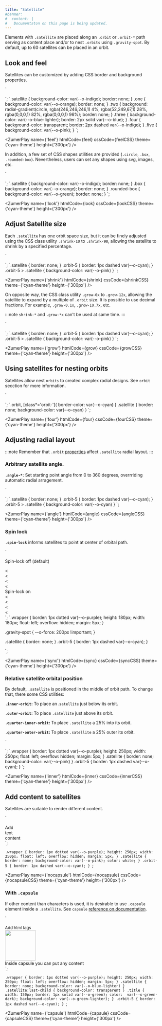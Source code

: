 ```yaml
---
title: "Satellite"
#banner: 
#  content: |
#   Documentaton on this page is being updated.
---
```



Elements with `.satellite` are placed along an `.orbit` or `.orbit-*` path serving as content place and/or to nest `.orbits` using `.gravity-spot`.  By default, up to 60 satellites can be placed in an orbit. 

## Look and feel

Satellites can be customized by adding CSS border and background properties. 

`<div class="bigbang">
  <div class="gravity-spot">
    <div class="orbit-5">
      <div class="satellite one"></div>
      <div class="satellite two"></div>
      <div class="satellite three"></div>
      <div class="satellite four"></div>
      <div class="satellite five"></div>
    </div>
  </div>
</div>
`;
`.satellite {
  background-color: var(--o-indigo);
  border: none;
}
.one {
  background-color: var(--o-orange);
  border: none;
}
.two {
  background: radial-gradient(circle, rgba(246,246,246,1) 4%, rgba(52,249,67,1) 28%, rgba(0,0,0,1) 82%, rgba(0,0,0,1) 96%);
  border: none;
}
.three {
  background-color: var(--o-blue-lighter);
  border: 2px solid var(--o-blue);
}
.four {
  background-color: transparent;
  border: 2px dashed var(--o-indigo);
}
.five {
  background-color: var(--o-pink);
}
`;

<ZumerPlay name={'feel'}   htmlCode={feel} cssCode={feelCSS} theme={'cyan-theme'} height={'300px'} />

In addition, a few set of CSS shapes utilities are provided (`.circle`, `.box`, `.rounded-box`). Nevertheless, users can set any shapes using svg, images, etc.

`<div class="bigbang">
  <div class="gravity-spot">
    <div class="orbit-5">
      <div class="satellite"></div>
      <div class="satellite"></div>
      <div class="satellite box"></div>
      <div class="satellite box"></div>
      <div class="satellite rounded-box"></div>
      <div class="satellite rounded-box"></div>
    </div>
  </div>
</div>
`;
`.satellite {
  background-color: var(--o-indigo);
  border: none;
}
.box {
  background-color: var(--o-orange);
  border: none;
}
.rounded-box {
  background-color: var(--o-green);
  border: none;
}
`;

<ZumerPlay name={'look'}   htmlCode={look} cssCode={lookCSS} theme={'cyan-theme'} height={'300px'} />

## Adjust Satellite size

Each `.satellite` has one orbit space size, but it can be finely adjusted using the CSS class utility `.shrink-10` to `.shrink-90`, allowing the satellite to shrink by a specified percentage.

`<div class="bigbang">
  <div class="gravity-spot">
    <div class="orbit-5">
      <div class="satellite "></div>
      <div class="satellite shrink-30"></div>
      <div class="satellite shrink-60"></div>
      <div class="satellite shrink-90"></div>   
    </div>
  </div>
</div>
`;
`.satellite {
  border: none;
}
.orbit-5 {
  border: 1px dashed var(--o-cyan);
}
.orbit-5 > .satellite {
  background-color: var(--o-pink)
}
`;

<ZumerPlay name={'shrink'}   htmlCode={shrink} cssCode={shrinkCSS} theme={'cyan-theme'} height={'300px'} />

On opposite way, the CSS class utility `.grow-0x` to `.grow-12x`, allowing the satellite to expand by a multiple of `.orbit` size. It is possible to use decimal fractions. For example,  `.grow-0.1x`,  `.grow-10.7x`, etc.

:::note
`shrink-*` and `.grow-*x` can't be used at same time.
:::


`<div class="bigbang">
  <div class="gravity-spot">
    <div class="orbit-5">
      <div class="satellite grow-0.5x"></div>
      <div class="satellite grow-2x"></div>
      <div class="satellite grow-3x"></div>
      <div class="satellite grow-3.5x"></div>
    </div>
  </div>
</div>
`;
`.satellite {
  border: none;
}
.orbit-5 {
  border: 1px dashed var(--o-cyan);
}
.orbit-5 > .satellite {
  background-color: var(--o-pink)
}
`;

<ZumerPlay name={'grow'}   htmlCode={grow} cssCode={growCSS} theme={'cyan-theme'} height={'300px'} />


## Using satellites for nesting orbits
Satellites allow nest `orbits` to created complex radial designs. See `orbit` secction for more information.

`<div class="bigbang">
  <div class="gravity-spot">
    <div class="orbit-4">
      <div class="satellite">
        <div class="gravity-spot">
          <div class="orbit"></div>
          <div class="orbit"></div>
        </div>
      </div>
    </div>
  </div>
</div>
`;
`.orbit, [class*='orbit-']{
  border-color: var(--o-cyan)
}
.satellite {
  border: none;
  background-color: var(--o-cyan)
}
`;

<ZumerPlay name={'four'}   htmlCode={four} cssCode={fourCSS} theme={'cyan-theme'} height={'300px'} />


## Adjusting radial layout

:::note
Remember that `.orbit` [properties](/orbit-docs/elements/orbit/#distribution-of-orbit-children-elements) affect `.satellite` radial layout. 
:::

### Arbitrary satellite angle.

**`.angle-*`:** Set starting point angle from 0 to 360 degrees, overrriding automatic radial arragement.

`<div class="bigbang">
  <div class="gravity-spot">
    <div class="orbit-5">
      <div class="satellite angle-315"></div>
    </div>
  </div>
</div>
`;
`.satellite {
  border: none;
}
.orbit-5 {
  border: 1px dashed var(--o-cyan);
}
.orbit-5 > .satellite {
  background-color: var(--o-cyan)
}
`;

<ZumerPlay name={'angle'}   htmlCode={angle} cssCode={angleCSS} theme={'cyan-theme'} height={'300px'} />


### Spin lock
**`.spin-lock`** informs satellites to point at center of orbital path.

`<div class="wrapper">
Spin-lock off (default)
  <div class="bigbang">
    <div class="gravity-spot">
      <div class="orbit-5">
        <div class="satellite"><</div>
        <div class="satellite"><</div>
        <div class="satellite"><</div>
        <div class="satellite"><</div>
      </div>
    </div>
  </div>
</div>
<div class="wrapper">
Spin-lock on
  <div class="bigbang">
    <div class="gravity-spot">
      <div class="orbit-5">
        <div class="satellite spin-lock"><</div>
        <div class="satellite spin-lock"><</div>
        <div class="satellite spin-lock"><</div>
        <div class="satellite spin-lock"><</div>
      </div>
    </div>
  </div>
</div>
`;
`.wrapper {
  border: 1px dotted var(--o-purple);
  height: 180px;
  width: 180px;
  float: left;
  overflow: hidden;
  margin: 5px;
}

.gravity-spot {
  --o-force: 200px !important;
}

.satellite {
  border: none;
}
.orbit-5 {
  border: 1px dashed var(--o-cyan);
}

`;

<ZumerPlay name={'sync'}   htmlCode={sync} cssCode={syncCSS} theme={'cyan-theme'} height={'300px'} />

### Relative satellite orbital position

By default, `.satellite` is positioned in the middle of orbit path. To change that, there some CSS utilities:

**`.inner-orbit`:** To place an`.satellite` just below its orbit.

**`.outer-orbit`:** To place `.satellite` just above its orbit.

**`.quarter-inner-orbit`:** To place `.satellite` a 25% into its orbit.

**`.quarter-outer-orbit`:** To place `.satellite` a 25% outer its orbit.

`<div class="bigbang">
  <div class="gravity-spot">
    <div class="orbit-5">
      <div class="satellite grow-1x outer-orbit "></div>
      <div class="satellite grow-1x quarter-outer-orbit"></div>
      <div class="satellite grow-1x quarter-inner-orbit"></div>
      <div class="satellite grow-1x inner-orbit"></div>
    </div>
  </div>
</div>
`;
`.wrapper {
  border: 1px dotted var(--o-purple);
  height: 250px;
  width: 250px;
  float: left;
  overflow: hidden;
  margin: 5px;
}
.satellite {
  border: none;
  background-color: var(--o-pink)
}
.orbit-5 {
  border: 1px dashed var(--o-cyan);
}
`;

<ZumerPlay name={'inner'}   htmlCode={inner} cssCode={innerCSS} theme={'cyan-theme'} height={'300px'} />


## Add content to satellites
Satellites are suitable to render different content. 

`<div class="bigbang">
  <div class="gravity-spot">
    <div class="orbit-5">
      <div class="satellite grow-1x">Add</div>
      <div class="satellite grow-1x">text</div>
      <div class="satellite grow-1.8x">content</div>
    </div>
  </div>
</div>
`;

`.wrapper {
  border: 1px dotted var(--o-purple);
  height: 250px;
  width: 250px;
  float: left;
  overflow: hidden;
  margin: 5px;
}
.satellite {
  border: none;
  background-color: var(--o-pink);
  color: white;
}
.orbit-5 {
  border: 1px dashed var(--o-cyan);
}
`;

<ZumerPlay name={'nocapsule'}   htmlCode={nocapsule} cssCode={nocapsuleCSS} theme={'cyan-theme'} height={'300px'} />


### With `.capsule`

If other content than characters is used, it is desirable to use `.capsule` element inside a `.satellite`. See `capsule` [reference on documentation](/orbit-docs/elements/capsule).

`<div class="bigbang">
  <div class="gravity-spot">
    <div class="orbit-5">
      <div class="satellite grow-2x rounded-box">
        <div class="capsule">
          <span style="color:  var(--o-blue); font-size:13px; ">
            Add html tags
          </span>
        </div>
      </div>
      <div class="satellite grow-2x"> 
        <div class="capsule ">
          <img src="/orbit-docs/favicon.svg" width="100"/>
        </div>
      </div>
      <div class="satellite spin-lock">
        <div class="capsule title ">
        Inside capsule you can put any content
        </div>
      </div>
    </div>
  </div>
</div>
`;

`.wrapper {
  border: 1px dotted var(--o-purple);
  height: 250px;
  width: 250px;
  float: left;
  overflow: hidden;
  margin: 5px;
}
.satellite {
  border: none;
  background-color: var(--o-blue-lighter)
}
.satellite:last-child {
  background-color: transparent
}
.title {
  width: 150px;
  border: 1px solid var(--o-green);
  color:  var(--o-green-dark);
  background-color: var(--o-green-lighter);
}
.orbit-5 {
  border: 1px dashed var(--o-cyan);
}
`;

<ZumerPlay name={'capsule'}   htmlCode={capsule} cssCode={capsuleCSS} theme={'cyan-theme'} height={'300px'} />
